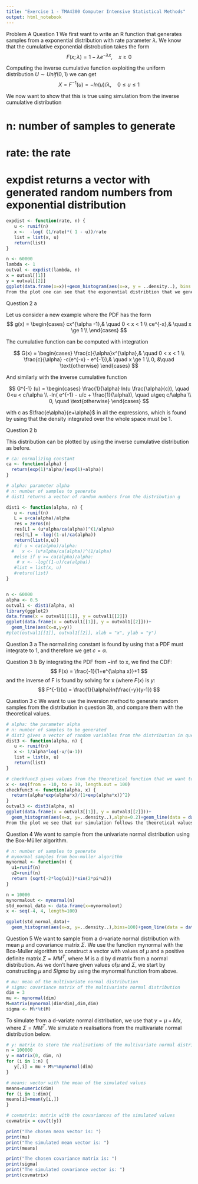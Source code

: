 ```yaml
---
title: "Exercise 1 - TMA4300 Computer Intensive Statistical Methods"
output: html_notebook
---
```

Problem A
Question 1
We first want to write an R function that generates  samples from a exponential distribution with rate parameter $\lambda$. 
We know that the cumulative exponential distrobution takes the form $$ F(x;\lambda) =  1 - \lambda e ^{-\lambda x},  \quad x \ge 0 
$$

Computing the inverse cumulative function exploiting the uniform distribution $U \sim Unif(0,1)$ we can get 
$$
X = F^{-1}(u) = - ln (u)/\lambda, \quad 0 \leq u \leq 1
$$

We now want to show that this is true using simulation from the inverse cumulative distribution 

# n: number of samples to generate
# rate: the rate
# expdist returns a vector with generated random numbers from exponential distribution
```r
expdist <- function(rate, n) {
   u <- runif(n)
   x <-  -log( (1/rate)*( 1 - u))/rate
   list = list(x, u)
   return(list)
}

n <- 60000
lambda <- 1
outval <- expdist(lambda, n)
x = outval[[1]]
y = outval[[2]]
ggplot(data.frame(x=x))+geom_histogram(aes(x=x, y = ..density..), bins = 50)+geom_line(data = data.frame(x=x,y=dexp(x, rate = 1)), aes(x=x, y=y), color = "blue")+xlim(0,5)
From the plot one can see that the exponential distribtion that we generated and the exponential distribution in R closely follow each other, which means that our implementation is correct.

```

Question 2 a

Let us consider a new example where the PDF has the form
$$
g(x) = 
\begin{cases}
cx^{\alpha -1},& \quad 0 < x < 1 \\
ce^{-x},& \quad x  \ge 1 \\
\end{cases}
$$

The cumulative function can be computed with integration

$$
G(x) = 
\begin{cases}
\frac{c}{\alpha}x^{\alpha},& \quad 0 < x < 1 \\
\frac{c}{\alpha} -c(e^{-x} - e^{-1}),& \quad x  \ge 1 \\
0, &\quad \text{otherwise}
\end{cases}
$$

And similarly with the inverse cumulative function

$$
G^{-1} (u) = \begin{cases}
 \frac{1}{\alpha} ln(u \frac{\alpha}{c}), \quad 0<u < c/\alpha \\
-ln( e^{-1} - u/c + \frac{1}{\alpha}), \quad u\geq c/\alpha \\
0, \quad \text{otherwise}
\end{cases}
$$

with c as $\frac{e\alpha}{e+\alpha}$ in all the expressions, which is found by using that the density integrated over the whole space must be 1. 

Question 2 b 

This distribution can be plotted by using the inverse cumulative distribution as before.

```r
# ca: normalizing constant
ca <- function(alpha) {
  return(exp(1)*alpha/(exp(1)+alpha))
}

# alpha: parameter alpha
# n: number of samples to generate
# dist1 returns a vector of random numbers from the distribution g

dist1 <- function(alpha, n) {
   u <- runif(n)
   L = u<ca(alpha)/alpha
   res = zeros(n)
   res[L] = (u*alpha/ca(alpha))^(1/alpha)
   res[!L] = -log((1-u)/ca(alpha))
   return(list(x,u))
   #if u < ca(alpha)/alpha:
  #   x <- (u*alpha/ca(alpha))^(1/alpha)
   #else if u >= ca(alpha)/alpha:
    # x <- -log((1-u)/ca(alpha))
   #list = list(x, u)
   #return(list)
}


n <- 60000
alpha <- 0.5
outval1 <- dist1(alpha, n)
library(ggplot2)
data.frame(x = outval1[[1]], y = outval1[[2]])
ggplot(data.frame(x = outval1[[1]], y = outval1[[2]]))+
  geom_line(aes(x=x,y=y))
#plot(outval1[[1]], outval1[[2]], xlab = "x", ylab = "y")


```

Question 3 a
The normalizing constant is found by using that a PDF must integrate to 1, and therefore we get $c = \alpha$.

Question 3 b
By integrating the PDF from $-\inf$ to x, we find the CDF: 
$$ 
F(x) = \frac{-1}{1+e^{\alpha x}}+1
$$
and the inverse of F is found by solving for x (where $F(x)$ is $y$:
$$
F^{-1}(x) = \frac{1}{\alpha}ln(\frac{-y}{y-1})
$$

Question 3 c
We want to use the inversion method to generate random samples from the distribution in question 3b, and compare them with the theoretical values. 
```r
# alpha: the parameter alpha
# n: number of samples to be generated
# dist3 gives a vector of random variables from the distribution in question 3b
dist3 <- function(alpha, n) {
   u <- runif(n)
   x <- 1/alpha*log(-u/(u-1))
   list = list(x, u)
   return(list)
}

# checkfunc3 gives values from the theoretical function that we want to check with
x <- seq(from = -10, to = 10, length.out = 100)
checkfunc3 <- function(alpha, x) {
  return(alpha*exp(alpha*x)/(1+exp(alpha*x))^2)
}
outval3 <- dist3(alpha, n)
ggplot(data.frame(x = outval3[[1]], y = outval3[[2]]))+
  geom_histogram(aes(x=x, y=..density..),alpha=0.2)+geom_line(data = data.frame(x=x,y=checkfunc3(alpha,x)), aes(x=x, y=y), color = "blue")
From the plot we see that our simulation follows the theoretical values, although it could be better. 

```

Question 4
We want to sample from the univariate normal distribution using the Box-Müller algorithm. 

```r
# n: number of samples to generate
# mynormal samples from box-muller algorithm
mynormal <- function(n) {
  u1=runif(n)
  u2=runif(n)
  return (sqrt(-2*log(u1))*sin(2*pi*u2))
}

n = 10000
mynormalout <- mynormal(n)
std_normal_data <- data.frame(x=mynormalout)
x <- seq(-4, 4, length=100)

ggplot(std_normal_data)+
  geom_histogram(aes(x=x, y=..density..),bins=100)+geom_line(data = data.frame(x=x,y=dnorm(x)), aes(x=x, y=y), color = "blue")
```

Question 5
We want to sample from a d-variate normal distribution with mean $\mu$ and covariance matrix $\Sigma$. We use the function mynormal with the Box-Muller algorithm to construct a vector with values of $\mu$ and a positive definite matrix $\Sigma = MM^T$, where $M$ is a d by d matrix from a normal distribution. As we don’t have given values of$\mu$ and $\Sigma$, we start by constructing $\mu$ and $Sigma$ by using the mynormal function from above.

```r
# mu: mean of the multivariate normal distribution
# sigma: covariance matrix of the multivariate normal distribution
dim = 3
mu <- mynormal(dim)
M=matrix(mynormal(dim*dim),dim,dim)
sigma <- M%*%t(M)
```

To simulate from a d-variate normal distribution, we use that $y = \mu + Mx$, where $\Sigma = MM^T$. We simulate $n$ realisations from the multivariate normal distribution below. 

```r
# y: matrix to store the realisations of the multivariate normal distribution
n = 100000
y = matrix(0, dim, n)
for (i in 1:n) {
   y[,i] = mu + M%*%mynormal(dim)
}

# means: vector with the mean of the simulated values
means=numeric(dim)
for (i in 1:dim){
means[i]=mean(y[i,])
}

# covmatrix: matrix with the covariances of the simulated values
covmatrix = cov(t(y))

print("The chosen mean vector is: ")
print(mu)
print("The simulated mean vector is: ")
print(means)

print("The chosen covariance matrix is: ")
print(sigma)
print("The simulated covariance vector is: ")
print(covmatrix)
```
